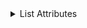 
<details>
<summary>List Attributes</summary>
<Tabs>
<TabItem value="go" label="Go">

```go
package main

import (
	"context"
	"log"

	"github.com/opentdf/platform/protocol/go/policy/attributes"
	"github.com/opentdf/platform/sdk"
)

func main() {

	platformEndpoint := "http://localhost:9002"

	// Create a new client
	client, err := sdk.New(
		platformEndpoint,
		sdk.WithClientCredentials("opentdf", "secret", nil),
	)

	if err != nil {
		log.Fatal(err)
	}

	// List attributes

	attrs, err := client.Attributes.ListAttributes(context.Background(), &attributes.ListAttributesRequest{})
	if err != nil {
		log.Fatal(err)
	}

	for _, attr := range attrs.GetAttributes() {
		log.Printf("Attribute: %s, ID: %s, ", attr.GetName(), attr.GetId())
		for _, value := range attr.Values {
			log.Printf("Value: %s, ID: %s", value.GetValue(), value.GetId())
		}
	}
}
```

</TabItem>
<TabItem value="java" label="Java">

```java

```

</TabItem>
<TabItem value="js" label="Javascript">

```javascript
```

</TabItem>
</Tabs>
</details>